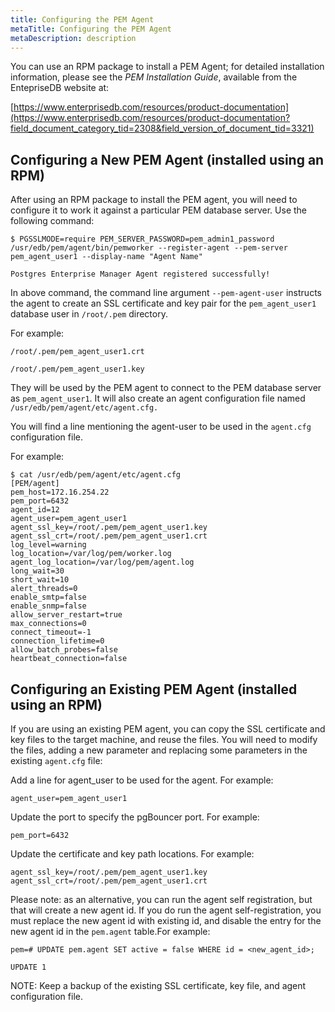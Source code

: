 ```yaml
---
title: Configuring the PEM Agent
metaTitle: Configuring the PEM Agent
metaDescription: description
---
```


You can use an RPM package to install a PEM Agent; for detailed
installation information, please see the *PEM Installation Guide*,
available from the EntepriseDB website at:

[https://www.enterprisedb.com/resources/product-documentation](https://www.enterprisedb.com/resources/product-documentation?field_document_category_tid=2308&field_version_of_document_tid=3321)

## Configuring a New PEM Agent (installed using an RPM)

After using an RPM package to install the PEM agent, you will need to
configure it to work it against a particular PEM database server. Use
the following command:

``` text
$ PGSSLMODE=require PEM_SERVER_PASSWORD=pem_admin1_password
/usr/edb/pem/agent/bin/pemworker --register-agent --pem-server
pem_agent_user1 --display-name "Agent Name"

Postgres Enterprise Manager Agent registered successfully!
```

In above command, the command line argument `--pem-agent-user` instructs
the agent to create an SSL certificate and key pair for the
`pem_agent_user1` database user in `/root/.pem` directory.

For example:

``` text
/root/.pem/pem_agent_user1.crt

/root/.pem/pem_agent_user1.key
```

They will be used by the PEM agent to connect to the PEM database server
as `pem_agent_user1`. It will also create an agent configuration file
named `/usr/edb/pem/agent/etc/agent.cfg.`

You will find a line mentioning the agent-user to be used in the
`agent.cfg` configuration file.

For example:

``` text
$ cat /usr/edb/pem/agent/etc/agent.cfg
[PEM/agent]
pem_host=172.16.254.22
pem_port=6432
agent_id=12
agent_user=pem_agent_user1
agent_ssl_key=/root/.pem/pem_agent_user1.key
agent_ssl_crt=/root/.pem/pem_agent_user1.crt
log_level=warning
log_location=/var/log/pem/worker.log
agent_log_location=/var/log/pem/agent.log
long_wait=30
short_wait=10
alert_threads=0
enable_smtp=false
enable_snmp=false
allow_server_restart=true
max_connections=0
connect_timeout=-1
connection_lifetime=0
allow_batch_probes=false
heartbeat_connection=false
```

## Configuring an Existing PEM Agent (installed using an RPM)

If you are using an existing PEM agent, you can copy the SSL certificate
and key files to the target machine, and reuse the files. You will need
to modify the files, adding a new parameter and replacing some
parameters in the existing `agent.cfg` file:

Add a line for agent_user to be used for the agent. For example:

``` text
agent_user=pem_agent_user1
```

Update the port to specify the pgBouncer port. For example:

``` text
pem_port=6432
```

Update the certificate and key path locations. For example:

``` text
agent_ssl_key=/root/.pem/pem_agent_user1.key
agent_ssl_crt=/root/.pem/pem_agent_user1.crt
```

Please note: as an alternative, you can run the agent self registration,
but that will create a new agent id. If you do run the agent
self-registration, you must replace the new agent id with existing id,
and disable the entry for the new agent id in the `pem.agent` table.For
example:

``` text
pem=# UPDATE pem.agent SET active = false WHERE id = <new_agent_id>;

UPDATE 1
```

NOTE: Keep a backup of the existing SSL certificate, key file, and agent
configuration file.
